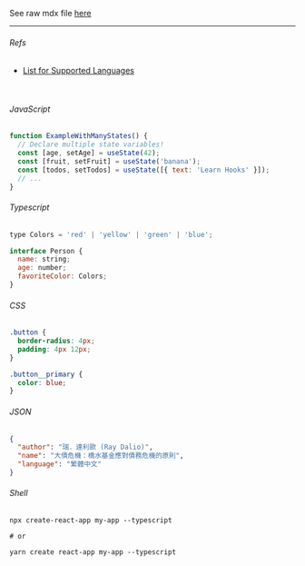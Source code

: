 See raw mdx file [here](https://raw.githubusercontent.com/donrsh/react-ts-lib-template/master/src/start/MDXCodeBlocks.mdx)

---

###### Refs

- [List for Supported Languages](https://prismjs.com/#supported-languages)

<br />

###### JavaScript

```javascript
function ExampleWithManyStates() {
  // Declare multiple state variables!
  const [age, setAge] = useState(42);
  const [fruit, setFruit] = useState('banana');
  const [todos, setTodos] = useState([{ text: 'Learn Hooks' }]);
  // ...
}
```

###### Typescript

```javascript
type Colors = 'red' | 'yellow' | 'green' | 'blue';

interface Person {
  name: string;
  age: number;
  favoriteColor: Colors;
}
```

###### CSS

```css
.button {
  border-radius: 4px;
  padding: 4px 12px;
}

.button__primary {
  color: blue;
}
```

###### JSON

```json
{
  "author": "瑞．達利歐 (Ray Dalio)",
  "name": "大債危機：橋水基金應對債務危機的原則",
  "language": "繁體中文"
}
```

###### Shell

```shell
npx create-react-app my-app --typescript

# or

yarn create react-app my-app --typescript
```
